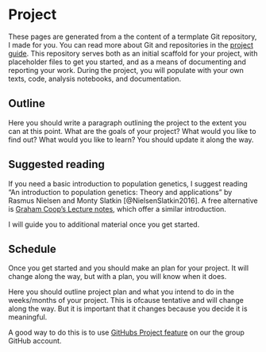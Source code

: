 # Project {.unnumbered}

These pages are generated from a the content of a termplate Git repository, I made for you. You can read more about Git and repositories in the [project guide](https://munch-lab.github.io/project-guide). This repository serves both as an initial scaffold for your project, with placeholder files to get you started, and as a means of documenting and reporting your work. During the project, you will populate with your own texts, code, analysis notebooks, and documentation. 

## Outline

Here you should write a paragraph outlining the project to the extent you can at this point. What are the goals of your project? What would you like to find out? What would you like to learn? You should update it along the way.

## Suggested reading

If you need a basic introduction to population genetics, I suggest reading "An introduction to population genetics: Theory and applications" by Rasmus Nielsen and Monty Slatkin [@NielsenSlatkin2016]. A free alternative is [Graham Coop's Lecture notes](https://github.com/cooplab/popgen-notes), which offer a similar introduction.

<!-- 
These are additional some suggestions for background reading:

- [Genetic Villains: Killer Meiotic Drivers](https://doi.org/10.1016/j.tig.2018.02.003), is a review on meiotic drive.
- [Extraordinary selection on the human X chromosome associated with archaic admixture](10.1016/j.xgen.2023.100274) is our most recent paper on the topic.
- -->

I will guide you to additional material once you get started.

## Schedule

Once you get started and you should make an plan for your project. It will change along the way, but with a plan, you will know when it does. 

Here you should outline project plan and what you intend to do in the weeks/months of your project. This is ofcause tentative and will change along the way. But it is important that it changes because you decide it is meaningful.

A good way to do this is to use [GitHubs Project feature](https://github.com/orgs/munch-lab/projects) on our the group GitHub account.

